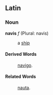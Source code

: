==Latin==
===Noun===
'''navis''' ''f'' (Plural: navis)

: a [[ship]]

====Derived Words====
: [[navigo]].

====Related Words====
: [[nauta]].